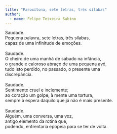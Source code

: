 ```yaml
---
title: "Paroxítona, sete letras, três sílabas"
author: 
  - name: Felipe Teixeira Sabino
---
```


| Saudade.
| Pequena palavra, sete letras, três sílabas,
| capaz de uma infinitude de emoções.
| 
| Saudade.
| O cheiro de uma manhã de sábado na infância,
| o grande e caloroso abraço de uma pequena avó,
| tudo isto perdido, no passado, o presente uma
| discrepância.
| 
| Saudade.
| Sentimento cruel e inclemente;
| ao coração um golpe, à mente uma tortura,
| sempre à espera daquilo que já não é mais presente.
| 
| Saudade.
| Alguém, uma conversa, uma voz,
| antigo elemento da rotina que,
| podendo, enfrentaria epopeia para se ter de volta.

<a href="https://instagram.com/epilef.04"><i class="bi bi-instagram"></i></a>